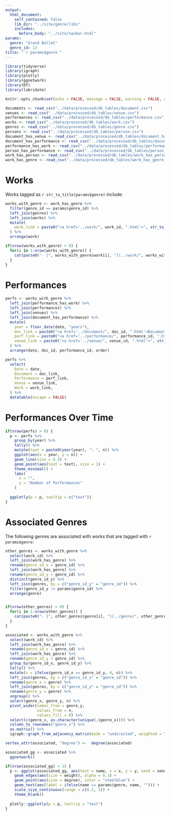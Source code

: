 ```yaml
---
output:
  html_document:
    self_contained: false
    lib_dir: "../site/genre/libs"
    includes:
      before_body: "../site/navbar.html"
params:
  genre: "Grand Ballet"
  genre_id: 13
title: "`r params$genre`"
---
```


```r
library(tidyverse)
library(igraph)
library(plotly)
library(ggnetwork)
library(DT)
library(lubridate)

knitr::opts_chunk$set(echo = FALSE, message = FALSE, warning = FALSE, error = FALSE)

documents <- read_csv("../data/processed/db_tables/document.csv")
venues <- read_csv("../data/processed/db_tables/venue.csv")
performances <- read_csv("../data/processed/db_tables/performance.csv", col_types = "cncccccccD")
works <- read_csv("../data/processed/db_tables/work.csv")
genres <- read_csv("../data/processed/db_tables/genre.csv")
persons <- read_csv("../data/processed/db_tables/person.csv")
document_has_venue <- read_csv("../data/processed/db_tables/document_has_venue.csv")
document_has_performance <- read_csv("../data/processed/db_tables/document_has_performance.csv")
performance_has_work <- read_csv("../data/processed/db_tables/performance_has_work.csv")
person_has_performance <- read_csv("../data/processed/db_tables/person_has_performance.csv")
work_has_person <- read_csv("../data/processed/db_tables/work_has_person.csv")
work_has_genre <- read_csv("../data/processed/db_tables/work_has_genre.csv")

```

# Works
Works tagged as `r str_to_title(params$genre)` include:

```r
works_with_genre <- work_has_genre %>%
  filter(genre_id == params$genre_id) %>%
  left_join(genres) %>%
  left_join(works) %>%
  mutate(
    work_link = paste0("<a href='../work/", work_id, ".html'>", str_to_title(work), "</a>")
  ) %>%
  arrange(work)

if(nrow(works_with_genre) > 0) {
  for(i in 1:nrow(works_with_genre)) {
    cat(paste0("- [", works_with_genre$work[i], "](../work/", works_with_genre$work_id[i], ".html)"), sep = "\n")  
  }
}
```

# Performances
```r
perfs <- works_with_genre %>%
  left_join(performance_has_work) %>%
  left_join(performances) %>%
  left_join(venues) %>%
  left_join(document_has_performance) %>%
  mutate(
    year = floor_date(date, "years"),
    doc_link = paste0("<a href='../document/", doc_id, ".html'>Document</a>"),
    perf_link = paste0("<a href='../performance/", performance_id, ".html'>Performance</a>"),
    venue_link = paste0("<a href='../venue/", venue_id, ".html'>", str_to_title(venue), "</a>")
  ) %>%
  arrange(date, doc_id, performance_id, order)

perfs %>%
  select(
    Date = date,
    Document = doc_link,
    Performance = perf_link,
    Venue = venue_link,
    Work = work_link,
  ) %>%
  datatable(escape = FALSE)
```

# Performances Over Time
```r
if(nrow(perfs) > 0) {
  p <- perfs %>%
    group_by(year) %>%
    tally() %>%
    mutate(text = paste0(year(year), ": ", n)) %>%
    ggplot(aes(x = year, y = n)) +
    geom_line(size = 0.3) +
    geom_point(aes(text = text), size = 1) +
    theme_minimal() +
    labs(
      x = "",
      y = "Number of Performances"
    )
  
  ggplotly(p = p, tooltip = c("text")) 
}

```


# Associated Genres
The following genres are associated with works that are tagged with `r params$genre`:

```r
other_genres <- works_with_genre %>%
  select(work_id) %>%
  left_join(work_has_genre) %>%
  rename(genre_id_x = genre_id) %>%
  left_join(work_has_genre) %>%
  rename(genre_id_y = genre_id) %>%
  distinct(genre_id_y) %>%
  left_join(genres, by = c("genre_id_y" = "genre_id")) %>%
  filter(genre_id_y != params$genre_id) %>%
  arrange(genre)


if(nrow(other_genres) > 0) {
  for(i in 1:nrow(other_genres)) {
    cat(paste0("- [", other_genres$genre[i], "](../genre/", other_genres$genre_id_y[i], ".html)"), sep = "\n")  
  }
}

```


```r
associated <- works_with_genre %>%
  select(work_id) %>%
  left_join(work_has_genre) %>%
  rename(genre_id_x = genre_id) %>%
  left_join(work_has_genre) %>%
  rename(genre_id_y = genre_id) %>%
  group_by(genre_id_x, genre_id_y) %>%
  tally() %>%
  mutate(n = ifelse(genre_id_x == genre_id_y, 0, n)) %>%
  left_join(genres, by = c("genre_id_x" = "genre_id")) %>%
  rename(genre_x = genre) %>%
  left_join(genres, by = c("genre_id_y" = "genre_id")) %>%
  rename(genre_y = genre) %>%
  ungroup() %>%
  select(genre_x, genre_y, n) %>%
  pivot_wider(names_from = genre_y,
              values_from = n, 
              values_fill = 0) %>%
  select(c(genre_x, as.character(unique(.$genre_x)))) %>%
  column_to_rownames("genre_x") %>%
  as.matrix() %>%
  igraph::graph_from_adjacency_matrix(mode = "undirected", weighted = TRUE)

vertex_attr(associated, "degree") <-  degree(associated)

associated_gg <- associated %>%
  ggnetwork()

if(nrow(associated_gg) > 1) {
  p <- ggplot(associated_gg, aes(text = name, x = x, y = y, xend = xend, yend = yend)) +
    geom_edges(aes(size = weight), alpha = 0.3) +
    geom_point(aes(size = degree), color = "steelblue") +
    geom_text(aes(label = ifelse(name == params$genre, name, ""))) +
    scale_size_continuous(range = c(0.2, 3)) +
    theme_blank()
  
  plotly::ggplotly(p = p, tooltip = "text") 
}
```